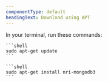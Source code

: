 ```yaml
---
componentType: default
headingText: Download using APT
---
```


In your terminal, run these commands:

    ```shell
    sudo apt-get update
    ```

    ```shell
    sudo apt-get install nri-mongodb3
    ```
